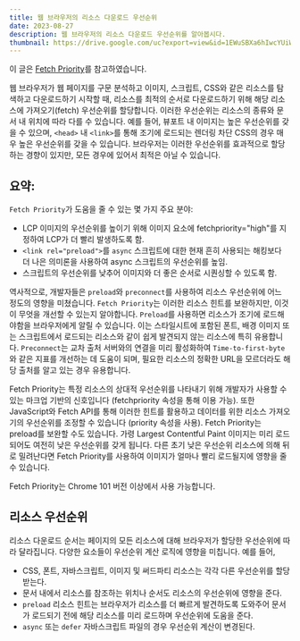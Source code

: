 ```yaml
---
title: 웹 브라우저의 리소스 다운로드 우선순위
date: 2023-08-27
description: 웹 브라우저의 리소스 다운로드 우선순위를 알아봅시다.
thumbnail: https://drive.google.com/uc?export=view&id=1EWuSBXa6hIwcYUiWjfgTvfXM8QEOsncA
---
```


이 글은 [Fetch Priority](https://web.dev/fetch-priority/)를 참고하였습니다.

웹 브라우저가 웹 페이지를 구문 분석하고 이미지, 스크립트, CSS와 같은 리소스를 탐색하고 다운로드하기 시작할 때,
리소스를 최적의 순서로 다운로드하기 위해 해당 리소스에 가져오기(fetch) 우선순위를 할당합니다.
이러한 우선순위는 리소스의 종류와 문서 내 위치에 따라 다를 수 있습니다. 예를 들어,
뷰포트 내 이미지는 높은 우선순위를 갖을 수 있으며,
`<head>` 내 `<link>`를 통해 조기에 로드되는 렌더링 차단 CSS의 경우 매우 높은 우선순위를 갖을 수 있습니다.
브라우저는 이러한 우선순위를 효과적으로 할당하는 경향이 있지만, 모든 경우에 있어서 최적은 아닐 수 있습니다.

## 요약:

`Fetch Priority`가 도움을 줄 수 있는 몇 가지 주요 분야:

- LCP 이미지의 우선순위를 높이기 위해 이미지 요소에 fetchpriority="high"를 지정하여 LCP가 더 빨리 발생하도록 함.
- `<link rel="preload">`를 `async` 스크립트에 대한 현재 흔히 사용되는 해킹보다 더 나은 의미론을 사용하여 async 스크립트의 우선순위를 높임.
- 스크립트의 우선순위를 낮추어 이미지와 더 좋은 순서로 시퀀싱할 수 있도록 함.

역사적으로, 개발자들은 `preload`와 `preconnect`를 사용하여 리소스 우선순위에 어느 정도의 영향을 미쳤습니다.
`Fetch Priority`는 이러한 리소스 힌트를 보완하지만, 이것이 무엇을 개선할 수 있는지 알야합니다.
`Preload`를 사용하면 리소스가 조기에 로드해야함을 브라우저에게 알릴 수 있습니다.
이는 스타일시트에 포함된 폰트, 배경 이미지 또는 스크립트에서 로드되는 리소스와 같이 쉽게 발견되지 않는 리소스에 특히 유용합니다.
`Preconnect`는 교차 출처 서버와의 연결을 미리 활성화하여 `Time-to-first-byte`와 같은 지표를 개선하는 데 도움이 되며,
필요한 리소스의 정확한 URL을 모르더라도 해당 출처를 알고 있는 경우 유용합니다.

Fetch Priority는 특정 리소스의 상대적 우선순위를 나타내기 위해 개발자가 사용할 수 있는 마크업 기반의 신호입니다 (fetchpriority 속성을 통해 이용 가능).
또한 JavaScript와 Fetch API를 통해 이러한 힌트를 활용하고 데이터를 위한 리소스 가져오기의 우선순위를 조정할 수 있습니다 (priority 속성을 사용).
Fetch Priority는 preload를 보완할 수도 있습니다.
가령 Largest Contentful Paint 이미지는 미리 로드되어도 여전히 낮은 우선순위를 갖게 됩니다.
다른 초기 낮은 우선순위 리소스에 의해 뒤로 밀려난다면 Fetch Priority를 사용하여 이미지가 얼마나 빨리 로드될지에 영향을 줄 수 있습니다.

Fetch Priority는 Chrome 101 버전 이상에서 사용 가능합니다.

## 리소스 우선순위

리소스 다운로드 순서는 페이지의 모든 리소스에 대해 브라우저가 할당한 우선순위에 따라 달라집니다.
다양한 요소들이 우선순위 계산 로직에 영향을 미칩니다. 예를 들어,

- CSS, 폰트, 자바스크립트, 이미지 및 써드파티 리소스는 각각 다른 우선순위를 할당 받는다.
- 문서 내에서 리소스를 참조하는 위치나 순서도 리소스의 우선순위에 영향을 준다.
- `preload` 리소스 힌트는 브라우저가 리소스를 더 빠르게 발견하도록 도와주어 문서가 로드되기 전에 해당 리소스를 미리 로드하며 우선순위에 도움을 준다.
- `async` 또는 `defer` 자바스크립트 파일의 경우 우선순위 계산이 변경된다.
